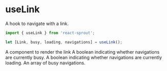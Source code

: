 # useLink

A hook to navigate with a link.

```javascript
import { useLink } from 'react-sprout';

let [Link, busy, loading, navigations] = useLink();
```

<Properties>
	<Property name="Link" type="Link">
		A component to render the link
	</Property>
	<Property name="busy" type="boolean">
		A boolean indicating whether navigations are currently busy.
	</Property>
	<Property name="loading" type="boolean">
		A boolean indicating whether navigations are currently loading.
	</Property>
	<Property name="navigations" type="Array">
		An array of busy navigations.
	</Property>
</Properties>
